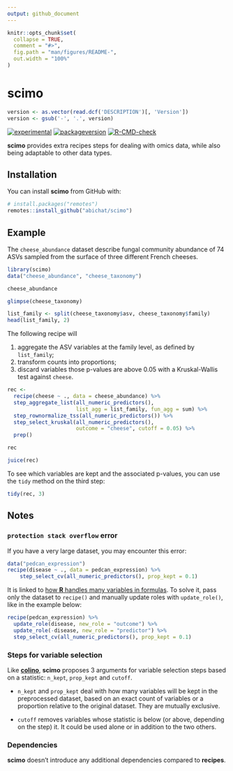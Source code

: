```yaml
---
output: github_document
---
```


<!-- README.md is generated from README.Rmd. Please edit that file -->

```r
knitr::opts_chunk$set(
  collapse = TRUE,
  comment = "#>",
  fig.path = "man/figures/README-",
  out.width = "100%"
)
```

# scimo

```r
version <- as.vector(read.dcf('DESCRIPTION')[, 'Version'])
version <- gsub('-', '.', version)
```

<!-- badges: start -->
[![experimental](https://img.shields.io/badge/lifecycle-experimental-orange.svg)](https://lifecycle.r-lib.org/articles/stages.html#experimental)
[![packageversion](https://img.shields.io/badge/version-`r version`-orange.svg)](commits/master)
[![R-CMD-check](https://github.com/abichat/scimo/actions/workflows/R-CMD-check.yaml/badge.svg)](https://github.com/abichat/scimo/actions/workflows/R-CMD-check.yaml)
<!-- badges: end -->

**scimo** provides extra recipes steps for dealing with omics data, while also being adaptable to other data types.


## Installation

You can install **scimo** from GitHub with:

``` r
# install.packages("remotes")
remotes::install_github("abichat/scimo")
```

## Example

The `cheese_abundance` dataset describe fungal community abundance of 74 ASVs sampled from the surface of three different French cheeses.

```r
library(scimo)
data("cheese_abundance", "cheese_taxonomy")

cheese_abundance

glimpse(cheese_taxonomy)
```

```r
list_family <- split(cheese_taxonomy$asv, cheese_taxonomy$family)
head(list_family, 2)
```

The following recipe will 

1. aggregate the ASV variables at the family level, as defined by `list_family`;
2. transform counts into proportions;
3. discard variables those p-values are above 0.05 with a Kruskal-Wallis test against `cheese`.


```r
rec <-
  recipe(cheese ~ ., data = cheese_abundance) %>% 
  step_aggregate_list(all_numeric_predictors(),
                      list_agg = list_family, fun_agg = sum) %>%
  step_rownormalize_tss(all_numeric_predictors()) %>% 
  step_select_kruskal(all_numeric_predictors(), 
                      outcome = "cheese", cutoff = 0.05) %>%
  prep()

rec

juice(rec)
```

To see which variables are kept and the associated p-values, you can use the `tidy` method on the third step:

```r
tidy(rec, 3)
```


## Notes

### `protection stack overflow` error

If you have a very large dataset, you may encounter this error: 

```r
data("pedcan_expression")
recipe(disease ~ ., data = pedcan_expression) %>% 
    step_select_cv(all_numeric_predictors(), prop_kept = 0.1) 
```

It is linked to [how **R** handles many variables in formulas](https://github.com/tidymodels/recipes/issues/467). To solve it, pass only the dataset to `recipe()` and manually update roles with `update_role()`, like in the example below:

```r
recipe(pedcan_expression) %>% 
  update_role(disease, new_role = "outcome") %>% 
  update_role(-disease, new_role = "predictor") %>% 
  step_select_cv(all_numeric_predictors(), prop_kept = 0.1) 
```


### Steps for variable selection

Like [**colino**](https://github.com/stevenpawley/colino), **scimo** proposes 3 arguments for variable selection steps based on a statistic: `n_kept`, `prop_kept` and `cutoff`.

* `n_kept` and `prop_kept` deal with how many variables will be kept in the preprocessed dataset, based on an exact count of variables or a proportion relative to the original dataset. They are mutually exclusive.

* `cutoff` removes variables whose statistic is below (or above, depending on the step) it. It could be used alone or in addition to the two others. 

### Dependencies

**scimo** doesn't introduce any additional dependencies compared to **recipes**.

